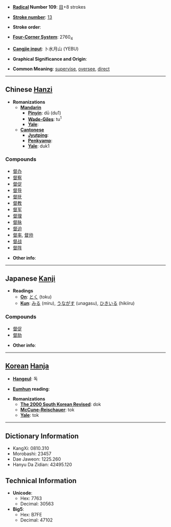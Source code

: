 * '''[[Wiktionary:Chinese radical index| Radical]] Number 109''': [[Wiktionary:Chinese radical index 目|目]]+8 strokes

* '''[[Wiktionary:Chinese total strokes index|Stroke number]]''': [[Wiktionary:Chinese total strokes index 13|13]]

* '''Stroke order''': 

* '''[[Wiktionary:Chinese four corner index|Four-Corner System]]''': 2760<sub>4</sub>

* '''[[Wiktionary:Chinese Cangjie index|Cangjie input]]''': 卜水月山 (YEBU)

* '''Graphical Significance and Origin''': 

* '''Common Meaning''': [[supervise]], [[oversee]], [[direct]]

----

== Chinese [[Hanzi]] ==

* '''Romanizations'''
** '''[[Mandarin]]'''
*** '''[[Pinyin]]''': dū (du1)
*** '''[[Wade-Giles]]''': tu<sup>1</sup>
*** '''[[Yale]]''': 
** '''[[Cantonese]]'''
*** '''[[Jyutping]]''':
*** '''[[Penkyamp]]''': 
*** '''[[Yale]]''': duk1

===Compounds===
*[[督办]]
*[[督察]]
*[[督促]]
*[[督导]]
*[[督抚]]
*[[督教]]
*[[督军]]
*[[督理]]
*[[督脉]]
*[[督迫]]
*[[督率]], [[督帅]]
*[[督战]]
*[[督阵]]

* '''Other info''': 

----

== Japanese [[Kanji]] ==

* '''Readings'''
** '''[[On]]''': [[とく]] (toku)
** '''[[Kun]]''': [[みる]] (miru), [[うながす]] (unagasu), [[ひきいる]] (hikiiru)

===Compounds===
*[[督促]]
*[[督励]]

* '''Other info''':  

----

== [[Korean]] [[Hanja]] ==

* '''[[Hangeul]]''': 독

* '''[[Eumhun]] reading''': 

* '''Romanizations'''
** '''[[The 2000 South Korean Revised Romanization|The 2000 South Korean Revised]]''': dok
** '''[[McCune-Reischauer]]''': tok
** '''[[Yale]]''': tok

----

== Dictionary Information ==

* KangXi: 0810.310
* Morobashi: 23457
* Dae Jaweon: 1225.260
* Hanyu Da Zidian: 42495.120

== Technical Information ==

* '''Unicode''':
** Hex: 7763
** Decimal: 30563
* '''Big5''':
** Hex: B7FE
** Decimal: 47102